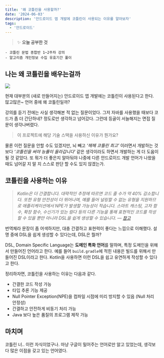 ```yaml
---
title: '왜 코틀린을 사용할까?'
date: '2024-06-03'
description: '안드로이드 앱 개발에 코틀린이 사용되는 이유를 알아보자'
tags:
  - '안드로이드'
---
```


> ✨ **오늘 공부한 것**
>
```
- 코틀린 문법 종합반 1~2주차 강의
- 알고리즘 개인정보 수집 유효기간 풀이
```
>

## 나는 왜 코틀린을 배우는걸까

![](/posts/etc/today-i-learned/2024-06-03.gif)

현재 대부분의 (새로 만들어지는) 안드로이드 앱 개발에는 코틀린이 사용된다고 한다. 많고많은~ 언어 중에 왜 코틀린일까?

강의를 듣기 전에는 사실 생각해본 적 없는 질문이었다. 그저 자바를 사용했을 때보다 코드가 좀 더 간단하네? 정도로만 생각하고 넘어갔다. 그런데 등골이 서늘해지는 면접 질문이 생각나버렸다.

> 이 프로젝트에 해당 기술 스택을 사용하신 이유가 뭔가요?

물론 이런 질문을 안할 수도 있겠지만, 뇌 빼고 _‘헤헤 코틀린 최고’_ 이러면서 개발하는 것보다 _‘코틀린을 써야 능률이 올라갑니다’_ 같은 생각이라도 하면서 개발하는 게 더 도움이 될 것 같았다. 또 뭐가 더 좋은지 알아둬야 나중에 다른 안드로이드 개발 언어가 나왔을 때도 넘어갈 지 말 지 스스로 판단 할 수도 있지 않겠는가. 

## 코틀린을 사용하는 이유

> _Kotlin은 더 간결합니다. 대략적인 추정에 따르면 코드 줄 수가 약 40% 감소합니다. 또한 유형 안전성이 더 뛰어나며, 예를 들어 널링할 수 없는 유형을 지원하므로 애플리케이션에서 NPE가 발생할 가능성이 적습니다. 스마트 캐스팅, 고차 함수, 확장 함수, 수신기가 있는 람다 등의 다른 기능을 통해 표현적인 코드를 작성할 수 있을 뿐만 아니라 DSL을 쉽게 생성할 수 있습니다. — [참고](https://kotlinlang.org/docs/faq.html#what-advantages-does-kotlin-give-me-over-the-java-programming-language)_

번역체라 문장이 좀 어색하지만, 대충 간결하고 표현력이 좋다는 느낌으로 이해했다. 설명 중에 DSL을 쉽게 생성할 수 있다는데, DSL은 뭘까?

DSL, Domain Specific Language는 **도메인 특화 언어**를 말하며, 특정 도메인을 위해서 만들어진 언어라고 한다. 예를 들어 `build.gradle`에 적힌 내용은 빌드를 위해서 만들어진 DSL이라고 한다. Kotlin을 사용하면 이런 DSL을 쉽고 유연하게 작성할 수 있다고 한다.

정리하자면, 코틀린을 사용하는 이유는 다음과 같다.

- 간결한 코드 작성 가능
- 타입 추론 기능 제공
- Null Pointer Exception(NPE)을 컴파일 시점에 미리 방지할 수 있음 (Null 처리 안정성)
- 간결하고 안전하게 비동기 처리 가능
- Java 보다 높은 품질의 프로그램 제작 가능

## 마치며

코틀린 너.. 이런 자식이었구나. 마냥 구글이 밀어주는 언어로만 알고 있었는데, 생각보다 많은 이점을 갖고 있는 언어였다.
